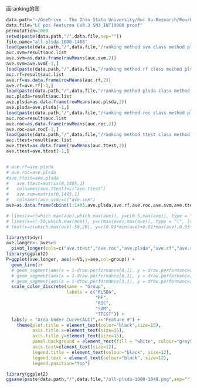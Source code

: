 画ranking的图
```r
data.path="~/OneDrive - The Ohio State University/Rui Xu-Research/Bourbon study II 2021S-/Data Archive"
data.file="LC pos Features CV0.3 SN3 INT10000 proof"
permutation=1000
setwd(paste(data.path,"/",data.file,sep=""))
file.name="all-plsda-1000-1408"
load(paste(data.path,"/",data.file,"/ranking method svm class method plsda ",permutation," iterations with 1408 compounds proof.rda",sep=""))
auc.svm=result$auc.list
ave.svm=as.data.frame(rowMeans(auc.svm,2))
ave.svm=ave.svm[-1,]
load(paste(data.path,"/",data.file,"/ranking method rf class method plsda ",permutation," iterations with 1408 compounds proof.rda",sep=""))
auc.rf=result$auc.list
ave.rf=as.data.frame(rowMeans(auc.rf,2))
ave.rf=ave.rf[-1,]
load(paste(data.path,"/",data.file,"/ranking method plsda class method plsda ",permutation," iterations with 1408 compounds proof.rda",sep=""))
auc.plsda=result$auc.list
ave.plsda=as.data.frame(rowMeans(auc.plsda,2))
ave.plsda=ave.plsda[-1,]
load(paste(data.path,"/",data.file,"/ranking method roc class method plsda ",permutation," iterations with 1408 compounds proof.rda",sep=""))
auc.roc=result$auc.list
ave.roc=as.data.frame(rowMeans(auc.roc,2))
ave.roc=ave.roc[-1,]
load(paste(data.path,"/",data.file,"/ranking method ttest class method plsda ",permutation," iterations with 1408 compounds proof.rda",sep=""))
auc.ttest=result$auc.list
ave.ttest=as.data.frame(rowMeans(auc.ttest,2))
ave.ttest=ave.ttest[-1,]


# ave.rf=ave.plsda
# ave.roc=ave.plsda
#ave.ttest=ave.plsda
#   ave.ttest=matrix(0,1405,1)
#   colnames(ave.ttest)=c("ave.ttest")
#   ave.svm=matrix(0,1405,1)
#   colnames(ave.svm)=c("ave.svm")
ave=as.data.frame(cbind(1:1405,ave.plsda,ave.rf,ave.roc,ave.svm,ave.ttest))

# lines(x=c(which.max(ave),which.max(ave)), y=c(0.5,max(ave)), type = "l", lty = "dashed",col="red",lwd=2)
# lines(x=c(-50,which.max(ave)), y=c(max(ave),max(ave)), type = "l", lty = "dashed",col="red",lwd=2)
# text(x=c(which.max(ave)-50,20), y=c(0.99*min(ave)+0.01*max(ave),0.95*max(ave)+0.05*min(ave)),labels=c(which.max(ave),round(max(ave),3)),col="red",cex=1)
```

```r
library(tidyr)
ave.longer<- ave%>% 
  pivot_longer(cols=c("ave.ttest","ave.roc","ave.plsda","ave.rf","ave.svm"),names_to ="group",values_to="ave")
library(ggplot2)
P=ggplot(ave.longer, aes(x=V1,y=ave,col=group)) +
  geom_line()+
  # geom_segment(aes(x = 1-draw.performance[4,1], y = draw.performance[4,2], xend = 1-draw.performance[5,1], yend = draw.performance[5,2]))+
  # geom_segment(aes(x = 1-draw.performance[6,1], y = draw.performance[6,2], xend = 1-draw.performance[5,1], yend = draw.performance[5,2]))+
  # geom_segment(aes(x = 1-draw.performance[3,1], y = draw.performance[3,2], xend = 1-draw.performance[2,1], yend = draw.performance[2,2]),color="lightblue")+
  scale_color_discrete(name = "Group",
                       labels = c("PLSDA",
                                  "RF",
                                  "ROC",
                                  "SVM",
                                  "TTEST")) +
  labs(y = "Area Under Curve(AUC)",x="Feature #") +
    theme(plot.title = element_text(color="black",size=15),
          axis.title.x=element_text(size=15),
          axis.title.y=element_text(size=15),
          panel.background = element_rect(fill = "white", colour="grey50"),
          axis.text=element_text(size=12),
          legend.title = element_text(colour="black", size=12),
          legend.text = element_text(colour="black", size=12),
          legend.position="top")

```


```r
library(ggplot2)
ggsave(paste(data.path,"/",data.file,"/all-plsda-1000-1048.png",sep=""), plot = P,width = 11,height = 4)
```








